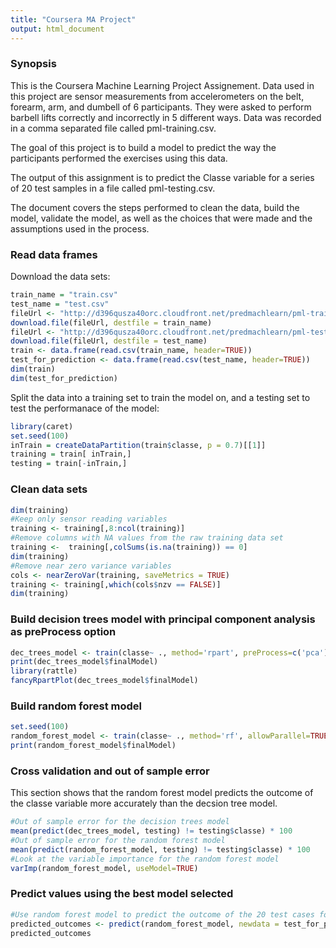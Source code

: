 ```yaml
---
title: "Coursera MA Project"
output: html_document
---
```

### Synopsis 
This is the Coursera Machine Learning Project Assignement.
Data used in this project are sensor measurements from accelerometers on the belt, forearm, arm, and dumbell of 6 participants. They were asked to perform barbell lifts correctly and incorrectly in 5 different ways. Data was recorded in a comma separated file called pml-training.csv.

The goal of this project is to build a model to predict the way the participants performed the exercises using this data.

The output of this assignment is to predict the Classe variable for a series of 20 test samples in a file called pml-testing.csv.

The document covers the steps performed to clean the data, build the model, validate the model, as well as the choices that were made and the assumptions used in the process.

### Read data frames 
Download the data sets:
```r
train_name = "train.csv"
test_name = "test.csv"
fileUrl <- "http://d396qusza40orc.cloudfront.net/predmachlearn/pml-training.csv"
download.file(fileUrl, destfile = train_name)
fileUrl <- "http://d396qusza40orc.cloudfront.net/predmachlearn/pml-testing.csv"
download.file(fileUrl, destfile = test_name)
train <- data.frame(read.csv(train_name, header=TRUE))
test_for_prediction <- data.frame(read.csv(test_name, header=TRUE))
dim(train)
dim(test_for_prediction)
```
Split the data into a training set to train the model on, and a testing set to test the performanace of the model:
```r
library(caret)
set.seed(100)
inTrain = createDataPartition(train$classe, p = 0.7)[[1]]
training = train[ inTrain,]
testing = train[-inTrain,]
```

### Clean data sets
```r
dim(training)
#Keep only sensor reading variables
training <- training[,8:ncol(training)]
#Remove columns with NA values from the raw training data set
training <-  training[,colSums(is.na(training)) == 0]
dim(training)
#Remove near zero variance variables
cols <- nearZeroVar(training, saveMetrics = TRUE)
training <- training[,which(cols$nzv == FALSE)]
dim(training)
```
### Build decision trees model with principal component analysis as preProcess option
```r
dec_trees_model <- train(classe~ ., method='rpart', preProcess=c('pca'), data= training)
print(dec_trees_model$finalModel)
library(rattle)
fancyRpartPlot(dec_trees_model$finalModel)
```

### Build random forest model
```r
set.seed(100)
random_forest_model <- train(classe~ ., method='rf', allowParallel=TRUE, data= training)
print(random_forest_model$finalModel)
```
### Cross validation and out of sample error
This section shows that the random forest model predicts the outcome of the classe variable more accurately than the decsion tree model.
```r
#Out of sample error for the decision trees model
mean(predict(dec_trees_model, testing) != testing$classe) * 100
#Out of sample error for the random forest model
mean(predict(random_forest_model, testing) != testing$classe) * 100
#Look at the variable importance for the random forest model
varImp(random_forest_model, useModel=TRUE)

```
### Predict values using the best model selected
```r
#Use random forest model to predict the outcome of the 20 test cases for submission
predicted_outcomes <- predict(random_forest_model, newdata = test_for_prediction)
predicted_outcomes
```

